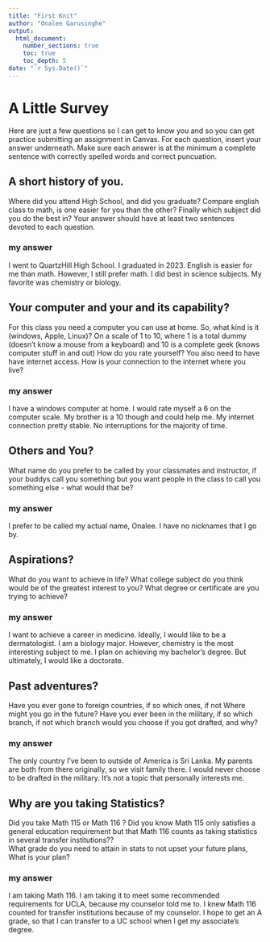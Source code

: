```yaml
---
title: "First Knit"
author: "Onalee Garusinghe"
output: 
  html_document:
    number_sections: true
    toc: true
    toc_depth: 5
date: "`r Sys.Date()`"   
---
```


# A Little Survey

Here are just a few questions so I can get to know you and so you can get practice submitting an assignment in Canvas.  For each question, insert your answer underneath. Make sure each answer is at the minimum a complete sentence with correctly spelled words and correct puncuation. 

## A short history of you.  
Where did you attend High School, and did you graduate? Compare english class to math, is one easier for you than the other? Finally which subject did you do the best in? Your answer should have at least two sentences devoted to each question.  
  
### my answer     
  I went to QuartzHill High School. I graduated in 2023. English is easier for me than math. However, I still  prefer math. I did best in science subjects. My favorite was chemistry or biology.

     


## Your computer and your and its capability?  
 For this class  you need a computer you can use at home.  So, what kind is it (windows, Apple, Linux)?  On a scale of 1 to 10, where 1 is a total dummy (doesn't know a mouse from a keyboard) and 10 is a complete geek (knows computer stuff in and out) How do you rate yourself?  You also need to have have internet access. How is your connection to the internet where you live?

### my answer   
  I have a windows computer at home. I would rate myself a 6 on the computer scale. My brother is a 10 though and could help me. My internet connection pretty stable. No interruptions for the majority of time.
   

## Others and You?   
What name do you prefer to be called by your classmates and instructor, if your buddys call you something but you want people in the class to call you something else - what would that be? 

### my answer     
  
   I prefer to be called my actual name, Onalee. I have no nicknames that I go by. 
 




## Aspirations?   
What do you want to achieve in life?  What college subject do you think would be of the greatest interest to you? What degree or certificate are you trying to achieve?

### my answer     
  I want to achieve a career in medicine. Ideally, I would like to be a dermatologist. I am a biology major. However, chemistry is the most interesting subject to me. I plan on achieving my bachelor's degree. But ultimately, I would like a doctorate.
   
 




## Past adventures?  
Have you ever gone to foreign countries, if so which ones, if not Where might you go in the future?  Have you ever been in the military, if so which branch, if not which branch would you choose if you got drafted, and why?

### my answer     
  
   The only country I've been to outside of America is Sri Lanka. My parents are both from there originally, so we visit family there. I would never choose to be drafted in the military. It's not a topic that personally interests me.
  




## Why are you taking Statistics?  
Did you take Math 115 or Math 116 ?  Did you know Math 115 only satisfies a general education requirement but that Math 116 counts as taking statistics in several transfer institutions??  
What grade do you need to attain in stats to not upset your future plans, What is your plan?  
 

### my answer     
  
   I am taking Math 116. I am taking it to meet some recommended requirements for UCLA, because my counselor told me to. I knew Math 116 counted for transfer institutions because of my counselor. I hope to get an A grade, so that I can transfer to a UC school when I get my associate's degree. 
 






  




